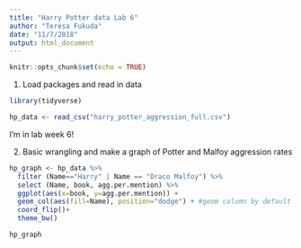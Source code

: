 ```yaml
---
title: "Harry Potter data Lab 6"
author: "Teresa Fukuda"
date: "11/7/2018"
output: html_document
---
```


```r
knitr::opts_chunk$set(echo = TRUE)
```

1. Load packages and read in data

```r

library(tidyverse)

hp_data <- read_csv("harry_potter_aggression_full.csv")

```

I'm in lab week 6!

2. Basic wrangling and make a graph of Potter and Malfoy aggression rates

```r

hp_graph <- hp_data %>% 
  filter (Name=="Harry" | Name == "Draco Malfoy") %>% 
  select (Name, book, agg.per.mention) %>% 
  ggplot(aes(x=book, y=agg.per.mention)) +
  geom_col(aes(fill=Name), position="dodge") + #geom column by default will show a stacked column graph
  coord_flip()+
  theme_bw()

hp_graph

```

